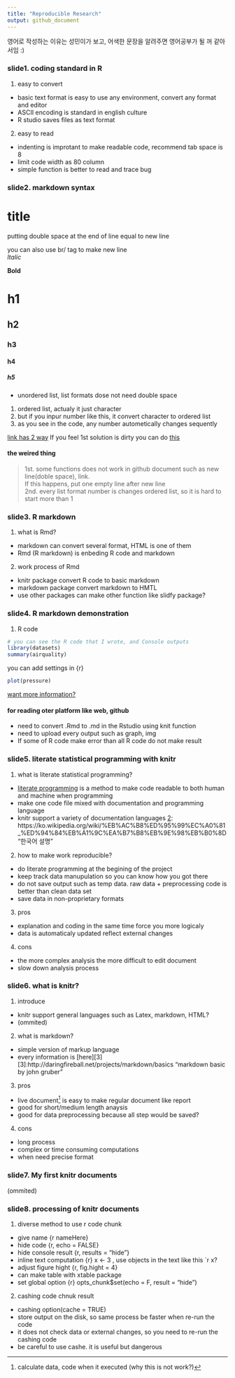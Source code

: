 ```yaml
---
title: "Reproducible Research"
output: github_document
---
```


영어로 작성하는 이유는 성민이가 보고, 어색한 문장을 알려주면 영어공부가 될 꺼 같아서임 :)

### slide1. coding standard in R

1. easy to convert
- basic text format is easy to use any environment, convert any format and editor
- ASCII encoding is standard in english culture
- R studio saves files as text format

2. easy to read
- indenting is improtant to make readable code, recommend tab space is 8
- limit code width as 80 column
- simple function is better to read and trace bug


### slide2. markdown syntax

title
======================

putting double space at the end of line equal to new line  

you can also use br/ tag to make new line<br/>
*ltalic*  

**Bold**  

# h1  
## h2  
### h3  
#### h4  
##### h5  

- unordered list, list formats dose not need double space
1. ordered list, actualy it just character
3. but if you inpur number like this, it convert character to ordered list
2. as you see in the code, any number autometically changes sequently

[link has 2 way](https://www.coursera.org/learn/reproducible-research/lecture/7TTqT/markdown/)
If you feel 1st solution is dirty you can do [this][1]  

[1]: https://www.coursera.org/learn/reproducible-research/lecture/7TTqT/markdown "this"  

#### the weired thing  

> 1st. some functions does not work in github document such as new line(doble space), link.<br/>
> If this happens, put one empty line after new line<br/>
> 2nd. every list format number is changes ordered list, so it is hard to start more than 1


### slide3. R markdown
1. what is Rmd?
- markdown can convert several format, HTML is one of them
- Rmd (R markdown) is enbeding R code and markdown

2. work process of Rmd
- knitr package convert R code to basic markdown
- markdown package convert markdown to HMTL
- use other packages can make other function like slidfy package?


### slide4. R markdown demonstration
1. R code
```r
# you can see the R code that I wrote, and Console outputs
library(datasets)
summary(airquality)
```

you can add settings in {r}

```r
plot(pressure)
```

[want more information?][2]  

[2]: https://www.rstudio.com/wp-content/uploads/2016/03/rmarkdown-cheatsheet-2.0.pdf "cheat sheet"

#### for reading oter platform like web, github
- need to convert .Rmd to .md in the Rstudio using knit function
- need to upload every output such as graph, img
- If some of R code make error than all R code do not make result


### slide5. literate statistical programming with knitr 

1. what is literate statistical programming?
- [literate programming][2] is a method to make code readable to both human and machine when programming
- make one code file mixed with documentation and programming language
- knitr support a variety of documentation languages
[2]: https://ko.wikipedia.org/wiki/%EB%AC%B8%ED%95%99%EC%A0%81_%ED%94%84%EB%A1%9C%EA%B7%B8%EB%9E%98%EB%B0%8D "한국어 설명"

2. how to make work reproducible?
- do literate programming at the begining of the project
- keep track data manupulation so you can know how you got there
- do not save output such as temp data. raw data + preprocessing code is better than clean data set
- save data in non-proprietary formats

3. pros
- explanation and coding in the same time force you more logicaly
- data is automaticaly updated reflect external changes

4. cons
- the more complex analysis the more difficult to edit document
- slow down analysis process

### slide6. what is knitr?

1. introduce
- knitr support general languages such as Latex, markdown, HTML?
- (ommited)

2. what is markdown?
- simple version of markup language
- every information is [here][3]
[3]:http://daringfireball.net/projects/markdown/basics "markdown basic by john gruber"

3. pros
- live document[^1] is easy to make regular document like report
- good for short/medium length anaysis
- good for data preprocessing because all step would be saved?

[^1]: calculate data, code when it executed (why this is not work?)

4. cons
- long process
- complex or time consuming computations
- when need precise format

### slide7. My first knitr documents
(ommited)

### slide8. processing of knitr documents
1. diverse method to use r code chunk
- give name {r nameHere}
- hide code {r, echo = FALSE}
- hide console result {r, results = "hide"}
- inline text computation {r} x <- 3 , use objects in the text like this `r x?
- adjust figure hight {r, fig.hight = 4}
- can make table with xtable package 
- set global option {r} opts_chunk$set(echo = F, result = "hide")

2. cashing code chnuk result
- cashing option(cache = TRUE)
- store output on the disk, so same process be faster when re-run the code
- it does not check data or external changes, so you need to re-run the cashing code
- be careful to use cashe. it is useful but dangerous